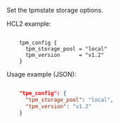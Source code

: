 <!-- Code generated from the comments of the tpmConfig struct in builder/proxmox/common/config.go; DO NOT EDIT MANUALLY -->

Set the tpmstate storage options.

HCL2 example:

```hcl

	tpm_config {
	  tpm_storage_pool = "local"
	  tpm_version      = "v1.2"
	}

```
Usage example (JSON):

```json

	"tpm_config": {
	  "tpm_storage_pool": "local",
	  "tpm_version": "v1.2"
	}

```

<!-- End of code generated from the comments of the tpmConfig struct in builder/proxmox/common/config.go; -->

